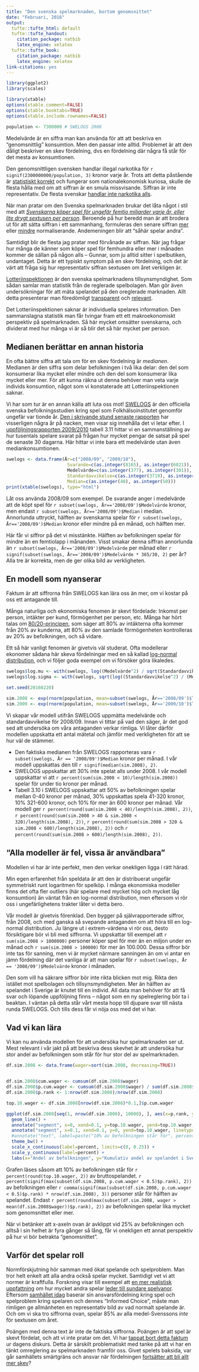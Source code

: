 ```yaml
---
title: "Den svenska spelmarknaden, bortom genomsnittet"
date: "Februari, 2016"
output:
  tufte::tufte_html: default
  tufte::tufte_handout:
    citation_package: natbib
    latex_engine: xelatex
  tufte::tufte_book:
    citation_package: natbib
    latex_engine: xelatex
link-citations: yes
---
```


```r
library(ggplot2)
library(scales)

library(xtable)
options(xtable.comment=FALSE)
options(xtable.booktabs=TRUE)
options(xtable.include.rownames=FALSE)

population <- 7300000 # SWELOGS 2008
```

Medelvärde är en siffra man kan använda för att att beskriva en "genomsnittlig" konsumtion. Men den passar inte alltid. Problemet är att den dåligt beskriver en skev fördelning, dvs en fördelning där några få står för det mesta av konsumtionen.

Den genomsnittligen svensken handlar illegal narkotika för `r signif(2300000000/population, 3)` kronor varje år. Trots att detta påstående är [statistiskt korrekt](http://www.svd.se/sex-och-droger-omsatter-miljarder-svenskarna-koper-droger-och-prostituerade-for-miljarder) och fungerar som nationalekonomisk kuriosa, skulle de flesta hålla med om att siffran är en smula missvisande. Siffran är inte representativ. De flesta svenskar [handlar inte narkotika alls](http://www.can.se/sv/drogfakta/fragor-och-svar/narkotika/#Hur-manga-anvander-narkotika-i-Sverige).

När man pratar om den Svenska spelmarknaden brukar det låta något i stil med att [*Svenskarna köper spel för ungefär femtio miljarder varje år, eller lite drygt sextusen per person*](http://www.lotteriinspektionen.se/sv/Om-oss/Statistik/). Beroende på hur beredd man är att brodera ut för att sätta siffran i ett sammanhang, formuleras den senare siffran [mer](http://www.thegamblermagazine.se/2016/02/18/sammanfattning-den-reglerade-spelmarknaden-2015/) eller [mindre](http://www.dn.se/ekonomi/oreglerade-internetbolag-tog-hem-spelet-2014/) normaliserande. Andemeningen blir att "såhär spelar andra".

Samtidigt blir de flesta jag pratar med förvånade av siffran. När jag frågar hur många de känner som köper spel för femhundra eller mer i månaden kommer de sällan på någon alls -- Gunnar, som ju alltid sitter i spelbutiken, undantaget. Detta är ett typiskt symptom på en skev fördelning, och det är värt att fråga sig hur representativ siffran sextusen om året verkligen är.



[Lotteriinspektionen](http://www.lotteriinspektionen.se) är den svenska spelmarknadens tillsynsmyndighet. Som sådan samlar man statistik från de reglerade spelbolagen. Man gör även undersökningar för att mäta spelandet på den oreglerade marknaden. Allt detta presenterar man föredömligt  [transparent](http://www.lotteriinspektionen.se/sv/Om-oss/Statistik/) och [relevant](http://www.lotteriinspektionen.se/sv/Om-oss/Statistik/Veckans-statistik/). 

Det Lotteriinspektionen saknar är individuella spelares information. Den sammanslagna statistik man får tvingar fram ett ett makroekonomiskt perspektiv på spelmarknaden. Så här mycket omsätter svenskarna, och dividerat med hur många vi är så blir det så här mycket per person.

## Medianen berättar en annan historia

En ofta bättre siffra att tala om för en skev fördelning är *medianen*. Medianen är den siffra som delar befolkningen i två lika delar: den del som konsumerar lika mycket eller mindre och den del som konsumerar lika mycket eller mer. För att kunna räkna ut denna behöver man veta varje individs konsumtion, något som vi konstaterade att Lotteriinspektionen saknar.

Vi har som tur är en annan källa att luta oss mot! [SWELOGS](http://www.folkhalsomyndigheten.se/amnesomraden/andts/spel/swelogs-befolkningsstudie/) är den officiella svenska befolkningsstudien kring spel som Folkhälsoinstitutet genomför ungefär var tionde år. [Den i skrivande stund senaste rapporten](http://www.folkhalsomyndigheten.se/publicerat-material/publikationer/Spel-om-pengar-och-spelproblem-i-Sverige-20082009-Huvudresultat-fran-SWELOGS-befolkningsstudie/) har visserligen några år på nacken, men visar sig innehålla det vi letar efter. I [uppföljningsrapporten 2009/2010](https://www.folkhalsomyndigheten.se/pagefiles/12792/R2012-04-Spel-om-pengar-och-spelproblem-i-Sverige-2009-2010.pdf) tabell 3.11 hittar vi en sammanställning av hur tusentals spelare svarat på frågan hur mycket pengar de satsat på spel de senaste 30 dagarna. Här hittar vi inte bara ett medelvärde utan även mediankonsumtionen.

```r
swelogs <- data.frame(År=c("2008/09", "2009/10"),
                       Svarande=c(as.integer(8165), as.integer(6021)),
                       Medelvärde=c(as.integer(377), as.integer(301)),
                       Standardavvikelse=c(as.integer(3719), as.integer(2654)),
                       Median=c(as.integer(40), as.integer(50)))
print(xtable(swelogs), type="html")
```

Låt oss använda 2008/09 som exempel. De svarande anger i medelvärde att de köpt spel för `r subset(swelogs, År=='2008/09')$Medelvärde` kronor, men endast `r subset(swelogs, År=='2008/09')$Median` i median. Annorlunda uttryckt, hälften av svenskarna spelar för `r subset(swelogs, År=='2008/09')$Median` kronor eller mindre på en månad, och hälften mer.

Här får vi siffror på det vi misstänkte. Hälften av befolkningen spelar för mindre än en femtiolapp i månanden. Visst smakar denna siffran annorlunda än `r subset(swelogs, År=='2008/09')$Medelvärde` per månad eller `r signif(subset(swelogs, År=='2008/09')$Medelvärde * 365/30, 2)` per år? Alla tre är korrekta, men de ger olika bild av verkligheten.

## En modell som nyanserar

Faktum är att siffrorna från SWELOGS kan lära oss än mer, om vi kostar på oss ett antagande till.

Många naturliga och ekonomiska fenomen är skevt fördelade: Inkomst per person, intäkter per kund, förmögenhet per person, etc. Många har hört talas om [80/20-principen](https://en.wikipedia.org/wiki/Pareto_principle), som säger att 80% av intäkterna ofta kommer från 20% av kunderna, att 80% av den samlade förmögenheten kontrolleras av 20% av befolkningen, och så vidare.

Ett så här vanligt fenomen är givetvis väl studerat. Ofta modellerar ekonomer sådana här skeva fördelningar med en så kallad [log-normal distribution](https://en.wikipedia.org/wiki/Log-normal_distribution), och vi följer goda exempel om vi försöker göra likaledes. 

```r

swelogs$log.mu <- with(swelogs, log((Medelvärde^2) / sqrt(Standardavvikelse^2 + Medelvärde^2)))
swelogs$log.sigma <- with(swelogs, sqrt(log((Standardavvikelse^2) / (Medelvärde^2) + 1)))

set.seed(20160220)

sim.2008 <- exp(rnorm(population, mean=subset(swelogs, År=='2008/09')$log.mu, sd=subset(swelogs, År=='2008/09')$log.sigma))
sim.2009 <- exp(rnorm(population, mean=subset(swelogs, År=='2009/10')$log.mu, sd=subset(swelogs, År=='2009/10')$log.sigma))
```

Vi skapar vår modell utifrån SWELOGS uppmätta medelvärde och standardavvikelse för 2008/09. Innan vi tittar på vad den säger, är det god sed att undersöka om våra antaganden verkar rimliga. Vi låter därför modellen uppskatta ett antal mätetal och jämför med verkligheten för att se hur väl de stämmer.

 * Den faktiska medianen från SWELOGS rapporteras vara `r subset(swelogs, År == '2008/09')$Median` kronor per månad. I vår modell uppskattas den till `r signif(median(sim.2008), 2)`.
 * SWELOGS uppskattar att 30% inte spelat alls under 2008. I vår modell uppskattar vi att `r percent(sum(sim.2008 < 10)/length(sim.2008))` spelar för under tio kronor per månad.
 * Tabell 3.10 i SWELOGS uppskattar att 50% av befolkningen spelar mellan 0-40 kronor per månad, 30% uppskattas spela 41-320 kronor, 10% 321-600 kronor, och 10% för mer än 600 kronor per månad. Vår modell ger `r percent(round(sum(sim.2008 < 40)/length(sim.2008), 2))`, `r percent(round(sum(sim.2008 > 40 & sim.2008 < 320)/length(sim.2008), 2))`, `r percent(round(sum(sim.2008 > 320 & sim.2008 < 600)/length(sim.2008), 2))` och `r percent(round(sum(sim.2008 > 600)/length(sim.2008), 2))`. 

## "Alla modeller är fel, vissa är användbara"

Modellen vi har är inte perfekt, men den verkar onekligen ligga i rätt härad. 

Min egen erfarenhet från speldata är att den är distribuerat ungefär symmetriskt runt logaritmen för spelköp. I många ekonomiska modeller finns det ofta fler outliers (här spelare med mycket hög och mycket låg konsumtion) än väntat från en log-normal distribution, men eftersom vi rör oss i ungefärlighetens trakter låter vi detta bero.

Vår modell är givetvis förenklad. Den bygger på självrapporterade siffror, från 2008, och med ganska så svepande antaganden om att höra till en log-normal distribution. Ju längre ut i extrem-värdena vi rör oss, desto försiktigare bör vi bli med siffrorna. Vi uppskattar till exempel att `r sum(sim.2008 > 1000000)` personer köper spel för mer än en miljon under en månad och `r sum(sim.2008 > 100000)` för mer än 100.000. Dessa siffror bör inte tas för sanning, men vi är mycket närmare sanningen än om vi antar en jämn fördelning där det vanliga är att man spelar för `r subset(swelogs, År == '2008/09')$Medelvärde` kronor i månaden.

Den som vill ha säkrare siffror bör inte rikta blicken mot mig. Rikta den istället mot spelbolagen och tillsynsmyndigheten. Mer än hälften av spelandet i Sverige är knutet till en individ. All data man behöver för att få svar och löpande uppföljning finns -- något som en ny spelreglering bör ta i beaktan. I väntan på detta står vårt mesta hopp till djupare svar till nästa runda SWELOGS. Och tills dess får vi nöja oss med det vi har.


## Vad vi kan lära

Vi kan nu använda modellen för att undersöka hur spelmarknaden ser ut. Mest relevant i vår jakt på att beskriva dess skevhet är att undersöka hur stor andel av befolkningen som står för hur stor del av spelmarknaden.

```r
df.sim.2008 <- data.frame(wager=sort(sim.2008, decreasing=TRUE))


df.sim.2008$cum.wager <- cumsum(df.sim.2008$wager)
df.sim.2008$p.cum.wager <- cumsum(df.sim.2008$wager) / sum(df.sim.2008$wager)
df.sim.2008$p.rank <- 1:nrow(df.sim.2008)/nrow(df.sim.2008)

top.10.wager <- df.sim.2008[nrow(df.sim.2008)*0.1,]$p.cum.wager

ggplot(df.sim.2008[seq(1, nrow(df.sim.2008), 10000), ], aes(x=p.rank, y=p.cum.wager)) +
  geom_line() +
  annotate("segment", x=0, xend=0.1, y=top.10.wager, yend=top.10.wager, linetype="dotted") +
  annotate("segment", x=0.1, xend=0.1, y=0, yend=top.10.wager, linetype="dotted") +
  #annotate("text", label=paste("10% av befolkningen står för", percent(round(top.10.wager,2)), "av spelandet"), x=0, y=top.10.wager+0.05, hjust=0, size=6) +
  theme_bw() +
  scale_x_continuous(label=percent, limits=c(0, 0.25)) +
  scale_y_continuous(label=percent) +
  labs(x="Andel av befolkningen", y="Kumulativ andel av spelandet i Sverige")
```

Grafen läses såsom att 10% av befolkningen står för `r percent(round(top.10.wager, 2))` av bruttospelandet. `r percent(signif(max(subset(df.sim.2008, p.cum.wager < 0.5)$p.rank), 2))` av befolkningen eller `r comma(signif(max(subset(df.sim.2008, p.cum.wager < 0.5)$p.rank) * nrow(df.sim.2008), 3))` personer står för hälften av spelandet. Endast `r percent(round(max(subset(df.sim.2008, wager > mean(df.sim.2008$wager))$p.rank), 2))` av befolkningen spelar lika mycket som genomsnittet eller mer.

När vi betänker att x-axeln ovan är avklippt vid 25% av befolkningen och alltså i sin helhet är fyra gånger så lång, får vi onekligen ett annat perspektiv på hur vi bör betrakta "genomsnittet".



## Varför det spelar roll

Normförskjutning hör samman med ökat spelande och spelproblem. Man tror helt enkelt att alla andra också spelar mycket. Samtidigt vet vi att normer är kraftfulla. Forskning visar till exempel att [en mer realistisk uppfattning](http://www.ncbi.nlm.nih.gov/pubmed/26009785) om hur mycket andra spelar [leder till sundare spelvanor](http://www.tandfonline.com/doi/full/10.1080/07448481.2013.865626). Eftersom [samhället idag](http://www.bokus.com/bok/9789147114771/ansvar-och-marknader-vem-tar-ansvar-for-spelmarknadens-baksida/) baserar sin ansvarsfördelning kring spel och spelproblem kring spelaren och dennes "Informed Choice", måste man rimligen ge allmänheten en representativ bild av vad normalt spelande är. Och om vi ska tro siffrorna ovan, spelar 85% av alla medel-Svenssons *inte* för sextusen om året.

Poängen med denna text är inte de faktiska siffrorna. Poängen är att spel är skevt fördelat, och att vi inte pratar om det. Vi har [tappat bort detta faktum](http://data.riksdagen.se/dokument/GR02Kr278) ur dagens diskurs. Detta är särskilt problematiskt med tanke på att vi har en tänkt omreglering av spelmarknaden framför oss. Givet spelets baksida, var går samhällets smärtgräns och ansvar när fördelningen [fortsätter att bli allt mer skev](http://www.lotteriinspektionen.se/sv/Press/Nyheter/Farre-spelar/)?